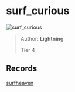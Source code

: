 
# surf_curious

![surf_curious](https://raw.githubusercontent.com/Sayt123/SurfMapPics/Maps-and-bonuses/csgo/surf_curious.jpg)

> Author: **Lightning**
>
> Tier 4

## Records

[surfheaven](https://surfheaven.eu/map/surf_curious)
